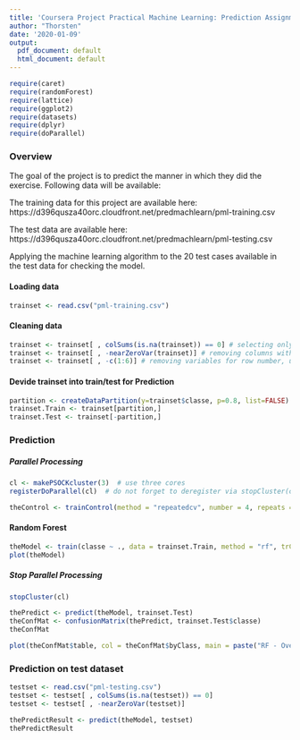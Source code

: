 ---
title: 'Coursera Project Practical Machine Learning: Prediction Assignment Writeup'
author: "Thorsten"
date: '2020-01-09'
output:
  pdf_document: default
  html_document: default
---

<!-- Check for dependencies -->
```{r echo=FALSE, warning=FALSE, message=FALSE}
require(caret)
require(randomForest)
require(lattice)
require(ggplot2)
require(datasets)
require(dplyr)
require(doParallel)
```

### Overview
The goal of the project is to predict the manner in which they did the exercise.
Following data will be available:

The training data for this project are available here:
https://d396qusza40orc.cloudfront.net/predmachlearn/pml-training.csv

The test data are available here:
https://d396qusza40orc.cloudfront.net/predmachlearn/pml-testing.csv


Applying the machine learning algorithm to the 20 test cases available in the test data for checking the model.

#### Loading data
```{r cache=TRUE}
trainset <- read.csv("pml-training.csv")
```

#### Cleaning data
```{r cache=TRUE}
trainset <- trainset[ , colSums(is.na(trainset)) == 0] # selecting only columns that do not have NAs
trainset <- trainset[ , -nearZeroVar(trainset)] # removing columns with near zero variance
trainset <- trainset[ , -c(1:6)] # removing variables for row number, username, timestamp, numwindow
```

#### Devide trainset into train/test for Prediction

```{r cache=TRUE}
partition <- createDataPartition(y=trainset$classe, p=0.8, list=FALSE)
trainset.Train <- trainset[partition,]
trainset.Test <- trainset[-partition,]
```

### Prediction

##### Parallel Processing
```{r}
cl <- makePSOCKcluster(3)  # use three cores
registerDoParallel(cl)  # do not forget to deregister via stopCluster(cl)
```

```{r}
theControl <- trainControl(method = "repeatedcv", number = 4, repeats = 2, allowParallel = TRUE, verboseIter = TRUE) #cross-validation, 4 folds, 3repeats

```
#### Random Forest

```{r message = FALSE}
theModel <- train(classe ~ ., data = trainset.Train, method = "rf", trControl = theControl)
plot(theModel)
```

##### Stop Parallel Processing
```{r}
stopCluster(cl)
```

```{r}
thePredict <- predict(theModel, trainset.Test)
theConfMat <- confusionMatrix(thePredict, trainset.Test$classe)
theConfMat

plot(theConfMat$table, col = theConfMat$byClass, main = paste("RF - Overall Accuracy = ", round(theConfMat$overall['Accuracy']*100, 2), "%", sep=""))

```

### Prediction on test dataset

```{r}
testset <- read.csv("pml-testing.csv")
testset <- testset[ , colSums(is.na(testset)) == 0]
testset <- testset[ , -nearZeroVar(testset)]

thePredictResult <- predict(theModel, testset)
thePredictResult
```

